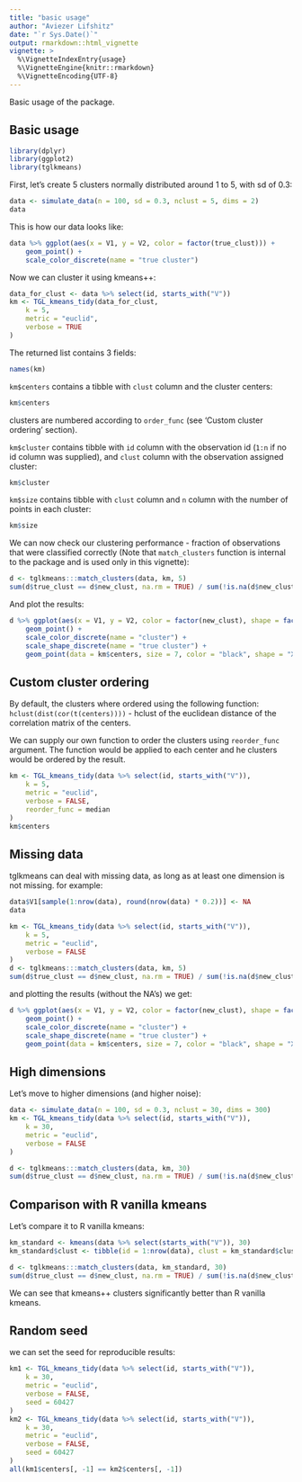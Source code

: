 ```yaml
---
title: "basic usage"
author: "Aviezer Lifshitz"
date: "`r Sys.Date()`"
output: rmarkdown::html_vignette
vignette: >
  %\VignetteIndexEntry{usage}
  %\VignetteEngine{knitr::rmarkdown}
  %\VignetteEncoding{UTF-8}
---
```


Basic usage of the package.


## Basic usage

```r
library(dplyr)
library(ggplot2)
library(tglkmeans)
```

First, let's create 5 clusters normally distributed around 1 to 5, with sd of 0.3:

```r
data <- simulate_data(n = 100, sd = 0.3, nclust = 5, dims = 2)
data
```

This is how our data looks like:

```r
data %>% ggplot(aes(x = V1, y = V2, color = factor(true_clust))) +
    geom_point() +
    scale_color_discrete(name = "true cluster")
```

Now we can cluster it using kmeans++:

```r
data_for_clust <- data %>% select(id, starts_with("V"))
km <- TGL_kmeans_tidy(data_for_clust,
    k = 5,
    metric = "euclid",
    verbose = TRUE
)
```
The returned list contains 3 fields:

```r
names(km)
```

`km$centers` contains a tibble with `clust` column and the cluster centers:

```r
km$centers
```
clusters are numbered according to `order_func` (see 'Custom cluster ordering' section).

`km$cluster` contains tibble with `id` column with the observation id (`1:n` if no id column was supplied), and `clust` column with the observation assigned cluster:

```r
km$cluster
```

`km$size` contains tibble with `clust` column and `n` column with the number of points in each cluster:

```r
km$size
```

We can now check our clustering performance - fraction of observations that were classified correctly (Note that `match_clusters` function is internal to the package and is used only in this vignette):

```r
d <- tglkmeans:::match_clusters(data, km, 5)
sum(d$true_clust == d$new_clust, na.rm = TRUE) / sum(!is.na(d$new_clust))
```

And plot the results:

```r
d %>% ggplot(aes(x = V1, y = V2, color = factor(new_clust), shape = factor(true_clust))) +
    geom_point() +
    scale_color_discrete(name = "cluster") +
    scale_shape_discrete(name = "true cluster") +
    geom_point(data = km$centers, size = 7, color = "black", shape = "X")
```

## Custom cluster ordering
By default, the clusters where ordered using the following function: `hclust(dist(cor(t(centers))))` - hclust of the euclidean distance of the correlation matrix of the centers.

We can supply our own function to order the clusters using `reorder_func` argument. The function would be applied to each center and he clusters would be ordered by the result.

```r
km <- TGL_kmeans_tidy(data %>% select(id, starts_with("V")),
    k = 5,
    metric = "euclid",
    verbose = FALSE,
    reorder_func = median
)
km$centers
```

## Missing data
tglkmeans can deal with missing data, as long as at least one dimension is not missing. for example:

```r
data$V1[sample(1:nrow(data), round(nrow(data) * 0.2))] <- NA
data
```

```r
km <- TGL_kmeans_tidy(data %>% select(id, starts_with("V")),
    k = 5,
    metric = "euclid",
    verbose = FALSE
)
d <- tglkmeans:::match_clusters(data, km, 5)
sum(d$true_clust == d$new_clust, na.rm = TRUE) / sum(!is.na(d$new_clust))
```
and plotting the results (without the NA's) we get:

```r
d %>% ggplot(aes(x = V1, y = V2, color = factor(new_clust), shape = factor(true_clust))) +
    geom_point() +
    scale_color_discrete(name = "cluster") +
    scale_shape_discrete(name = "true cluster") +
    geom_point(data = km$centers, size = 7, color = "black", shape = "X")
```

## High dimensions
Let's move to higher dimensions (and higher noise):

```r
data <- simulate_data(n = 100, sd = 0.3, nclust = 30, dims = 300)
km <- TGL_kmeans_tidy(data %>% select(id, starts_with("V")),
    k = 30,
    metric = "euclid",
    verbose = FALSE
)
```

```r
d <- tglkmeans:::match_clusters(data, km, 30)
sum(d$true_clust == d$new_clust, na.rm = TRUE) / sum(!is.na(d$new_clust))
```
## Comparison with R vanilla kmeans 
Let's compare it to R vanilla kmeans:

```r
km_standard <- kmeans(data %>% select(starts_with("V")), 30)
km_standard$clust <- tibble(id = 1:nrow(data), clust = km_standard$cluster)

d <- tglkmeans:::match_clusters(data, km_standard, 30)
sum(d$true_clust == d$new_clust, na.rm = TRUE) / sum(!is.na(d$new_clust))
```
We can see that kmeans++ clusters significantly better than R vanilla kmeans.

## Random seed
we can set the seed for reproducible results:

```r
km1 <- TGL_kmeans_tidy(data %>% select(id, starts_with("V")),
    k = 30,
    metric = "euclid",
    verbose = FALSE,
    seed = 60427
)
km2 <- TGL_kmeans_tidy(data %>% select(id, starts_with("V")),
    k = 30,
    metric = "euclid",
    verbose = FALSE,
    seed = 60427
)
all(km1$centers[, -1] == km2$centers[, -1])
```




